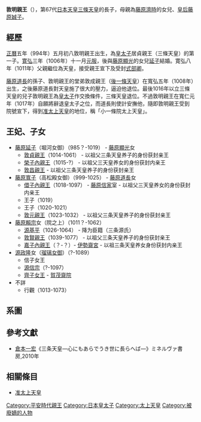 {{japanese|japanese=敦明親王|kana=あつあきらしんのう}}
{{東亞男性歷史人物
|名稱 =敦明親王
|身份 =
|國家 =
|時代 =
|主君 =
|屆數 =
|最高職務 =
|前任 = 
|繼任 = 
|圖片名稱 =
|圖片大小 =
|圖片說明 =
|氏 =
|姓 =
|穆坤= <!--清代八旗满洲人物专用-->
|名 =
|姓名 =
|羅馬拼音 =
|假名 = <!--日本、琉球人用-->
|諺文 = <!--朝鮮、韓國人用-->
|字 =
|號=
|名乘 = <!--琉球士族用-->
|官職 =
|封爵 =
|封號 =
|位階 =
|御稱號 = <!--日本皇族之稱號-->
|宮號1 = <!--日本皇族之宮號-->
|宮號2 = <!--朝鮮王族之宮號-->
|封地 =
|神號 =
|尊號 =
|族裔 = 
|信仰 = <!--指的是宗教信仰-->
|旗籍 = <!--清代八旗人物专用-->
|氏族 =
|籍貫 =
|本貫 = <!--朝鮮人用-->
|世居地= <!--清代八旗人物专用-->
|世居地/穆坤= <!--专门用于清代八旗满洲人物世居地和穆坤相同时-->
|祖籍 =
|本籍 =
|出身地 =
|府邸 =
|世系 = 
|初名 =
|乳名 = <!--日本、朝鮮、琉球以外人物用-->
|幼名 = <!--日本人用-->
|兒名 = <!--朝鮮人用-->
|童名 = <!--琉球人用-->
|小字 =
|別名 =
|法號 =
|院號 =
|其他名號 =
|出生日期 =[[一條天皇|一條天皇]]正曆五年 {{birth date|994|6|20}}
|出生地點 =
|婚年 =
|逝世日期 =[[後冷泉天皇|後冷泉天皇]]永承六年 {{death date and age|1051|2|21|994|6|20}}
|逝世地點 =
|在位年代 =
|廟號 =
|諡號 =
|墓葬 =
|祠廟 =
|父親 =[[三條天皇|三條天皇]]
|嫡母 =
|母親 =[[藤原娍子|藤原娍子]]
|繼父=
|繼母=
|養父=
|養母=
|猶父= <!--日本人用-->
|烏帽子親= <!--日本人、琉球人用-->
|元配 =藤原延子（堀河女御）
|正室 =
|妻 =
|繼室 =
|平妻 =
|側室 =藤原寬子（高松殿女御）<br>藤原賴宗女（院之上）<br>源政隆女（瑠璃女御）
|元配之父 =
|元配之嫡母 =
|元配之母 =
|正室之父 =
|正室之嫡母 =
|正室之母 =
|妻之父 =
|妻之嫡母 =
|妻之母 =
|繼室之父 =
|繼室之嫡母 =
|繼室之母 =
|平妻之父 =
|平妻之嫡母 =
|平妻之母 =
|兄弟 =
|姊妹 =
|嫡兄弟 =
|嫡姊妹 =
|庶兄弟 =
|庶姊妹 =
|同胞兄弟 =[[敦儀親王|敦儀親王]]<br>[[敦平親王|敦平親王]]<br>[[師明親王|師明親王]]
|同胞姊妹 =[[當子內親王|當子內親王]]<br>[[禔子內親王|禔子內親王]]<br>[[禎子內親王|禎子內親王]]
|異母兄弟 =
|異母姊妹 =
|異父兄弟 =
|異父姊妹 =
|繼兄弟 =
|繼姊妹 =
|子 =
|女 =
|嫡子 =
|嫡女 =
|庶子 =
|庶女 =
|養子 =
|養女 =
|猶子 = <!--日本人用-->
|婿養子 = <!--日本人用-->
|烏帽子子 = <!--日本人用-->
|繼子 =
|繼女 =
|其他親屬 =
|出身 = <!---此处指科举出身--->
|功名 = 
|經歷 = 
|著作 =
|注釋 =
}}
'''敦明親王'''（{{bd|994年|6月20日|1051年|2月21日}}），第67代[[日本天皇|日本天皇]][[三條天皇|三條天皇]]的長子，母親為[[藤原濟時|藤原濟時]]的女兒、[[皇后|皇后]][[藤原娍子|藤原娍子]]。

== 經歷 ==
[[正曆|正曆]]五年（994年）五月初八敦明親王出生，為[[皇太子|皇太子]]居貞親王（三條天皇）的第一子。[[寛弘|寛弘]]三年（1006年）十一月[[元服|元服]]，後與[[藤原顯光|藤原顯光]]的女兒[[藤原延子_(藤原顯光女)|延子]]結婚。寛弘八年（1011年）父親繼位為天皇，接受親王宣下及受封[[式部卿|式部卿]]。

[[藤原道長|藤原道長]]的孫子、敦明親王的堂弟敦成親王（[[後一條天皇|後一條天皇]]）在寬弘五年（1008年）出生，之後藤原道長對天皇施了很大的壓力，逼迫他退位。最後1016年以立三條天皇的兒子敦明親王為[[皇太子|皇太子]]作交換條件，三條天皇退位。不過敦明親王在寬仁元年（1017年）自願將辭退皇太子之位，而道長則使計安撫他，隨即敦明親王受到院號宣下，得到[[准太上天皇|准太上天皇]]的地位，稱「小一條院太上天皇」。

== 王妃、子女 ==
* [[藤原延子_(藤原顯光女)|藤原延子]]（堀河女御）（985？-1019） - [[藤原顯光|藤原顯光]]女
** [[敦貞親王|敦貞親王]]（1014-1061） - 以祖父三条天皇养子的身份获封亲王
** [[榮子內親王|榮子內親王]]（1015-?） - 以祖父三天皇养女的身份获封内亲王
** [[敦昌親王|敦昌親王]] - 以祖父三条天皇养子的身份获封亲王
* [[藤原寬子_(藤原道長女)|藤原寬子]]（高松殿女御）（999-1025） - [[藤原道長|藤原道長]]女
** [[儇子內親王|儇子內親王]]（1018-1097） - [[藤原信家|藤原信家]]室 - 以祖父三天皇养女的身份获封内亲王
** 王子（1019）
** 王子（1020-1021）
** [[敦元親王|敦元親王]]（1023-1032） - 以祖父三条天皇养子的身份获封亲王
* [[藤原賴宗|藤原賴宗]]女（院之上）（1011？-1062）
** [[源基平|源基平]]（1026-1064） - 降为臣籍（三条源氏）
** [[敦賢親王|敦賢親王]]（1039-1077） - 以祖父三条天皇养子的身份获封亲王
** [[嘉子內親王|嘉子內親王]]（？-？）- [[齋宮|伊勢齋宮]] - 以祖三条天皇养女身份获封内亲王
* [[源政隆|源政隆]]女（[[瑠璃女御|瑠璃女御]]）（?-1089）
** 信子女王
** [[源信宗|源信宗]]（?-1097）
** [[齊子女王_(敦明親王女)|齊子女王]] - [[齋院|賀茂齋院]]
* 不詳
** 行觀（1013-1073）

== 系圖 ==   
{{日本皇室平安中期}}

== 參考文獻 ==
*[[倉本一宏|倉本一宏]]《三条天皇―心にもあらでうき世に長らへば―》ミネルヴァ書房,2010年

== 相關條目 ==
*[[准太上天皇|准太上天皇]]

[[Category:平安時代親王|Category:平安時代親王]]
[[Category:日本皇太子|Category:日本皇太子]]
[[Category:太上天皇|Category:太上天皇]]
[[Category:被廢嫡的人物|Category:被廢嫡的人物]]